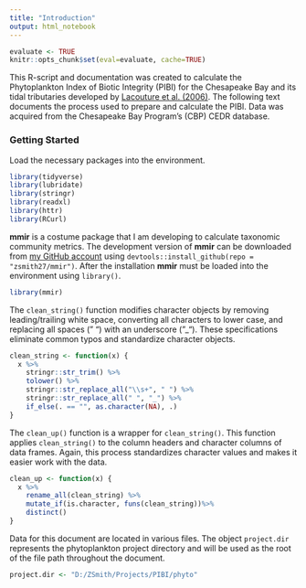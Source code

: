 ```yaml
---
title: "Introduction"
output: html_notebook
---
```

```r
evaluate <- TRUE
knitr::opts_chunk$set(eval=evaluate, cache=TRUE)
```

This R-script and documentation was created to calculate the Phytoplankton Index of Biotic Integrity (PIBI) for the Chesapeake Bay and its tidal tributaries developed by [Lacouture et al. (2006)](https://www.potomacriver.org/focus-areas/aquatic-life/phytoplankton-index-of-biotic-integrity-for-chesapeake-bay/). The following text documents the process used to prepare and calculate the PIBI. Data was acquired from the Chesapeake Bay Program's (CBP) CEDR database.

### Getting Started

Load the necessary packages into the environment. 
```r
library(tidyverse)
library(lubridate)
library(stringr)
library(readxl)
library(httr)
library(RCurl)
```

__mmir__ is a costume package that I am developing to calculate taxonomic community metrics. The development version of __mmir__ can be downloaded from [my GitHub account](https://github.com/zsmith27/mmir) using `devtools::install_github(repo = "zsmith27/mmir")`. After the installation __mmir__ must be loaded into the environment using `library()`.
```r
library(mmir)
```

The `clean_string()` function modifies character objects by removing leading/trailing white space, converting all characters to lower case, and replacing all spaces (" ") with an underscore ("_"). These specifications eliminate common typos and standardize character objects.
```r
clean_string <- function(x) {
  x %>% 
    stringr::str_trim() %>% 
    tolower() %>% 
    stringr::str_replace_all("\\s+", " ") %>% 
    stringr::str_replace_all(" ", "_") %>%  
    if_else(. == "", as.character(NA), .)
}
```

The `clean_up()` function is a wrapper for `clean_string()`. This function applies `clean_string()` to the column headers and character columns of data frames. Again, this process standardizes character values and makes it easier work with the data.
```r
clean_up <- function(x) {
  x %>% 
    rename_all(clean_string) %>% 
    mutate_if(is.character, funs(clean_string))%>% 
    distinct()
}
```

Data for this document are located in various files. The object `project.dir` represents the phytoplankton project directory and will be used as the root of the file path throughout the document.
```r
project.dir <- "D:/ZSmith/Projects/PIBI/phyto"
```